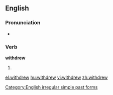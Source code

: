 ==English==

===Pronunciation===
* {{IPA|/'wɪθdɻʊə/}}
*: {{rhymes|uː}}

===Verb===
'''withdrew'''

# {{simple past of|withdraw}}

[[Category:English irregular simple past forms]]

[[el:withdrew]]
[[hu:withdrew]]
[[vi:withdrew]]
[[zh:withdrew]]